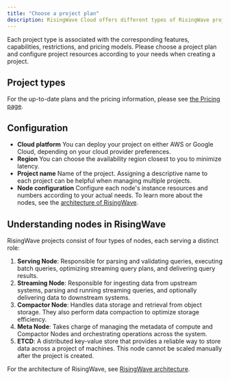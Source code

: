 ```yaml
---
title: "Choose a project plan"
description: RisingWave Cloud offers different types of RisingWave projects.
---
```


Each project type is associated with the corresponding features, capabilities, restrictions, and pricing models. Please choose a project plan and configure project resources according to your needs when creating a project.

## Project types

For the up-to-date plans and the pricing information, please see [the Pricing page](https://risingwave.com/pricing/).

## Configuration

* **Cloud platform**
You can deploy your project on either AWS or Google Cloud, depending on your cloud provider preferences.
* **Region**
You can choose the availability region closest to you to minimize latency.
* **Project name**
Name of the project. Assigning a descriptive name to each project can be helpful when managing multiple projects.
* **Node configuration**
Configure each node's instance resources and numbers according to your actual needs.
To learn more about the nodes, see the [architecture of RisingWave](/reference/architecture).

## Understanding nodes in RisingWave

RisingWave projects consist of four types of nodes, each serving a distinct role:

1. **Serving Node**: Responsible for parsing and validating queries, executing batch queries, optimizing streaming query plans, and delivering query results.
2. **Streaming Node**: Responsible for ingesting data from upstream systems, parsing and running streaming queries, and optionally delivering data to downstream systems.
3. **Compactor Node**: Handles data storage and retrieval from object storage. They also perform data compaction to optimize storage efficiency.
4. **Meta Node**: Takes charge of managing the metadata of compute and Compactor Nodes and orchestrating operations across the system.
5. **ETCD**: A distributed key-value store that provides a reliable way to store data across a project of machines. This node cannot be scaled manually after the project is created.

For the architecture of RisingWave, see [RisingWave architecture](/reference/architecture).

